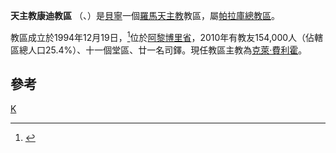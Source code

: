 {{NoteTA
| G1= 地名
}}

{{Infobox Roman Catholic diocese
|Roman Catholic Diocese of = 天主教康迪教區
|Latin name of diocese = Dioecesis Kandina
|image =Benin - Diocesi di Kandi.png
|caption =教區範圍
|location = [[貝寧|貝寧]]
|territory =[[阿黎博里省|阿黎博里省]]
|population =154,000
|rite = 拉丁禮
|patron =
|province =帕拉庫
|established = 1994年
|cathedral = 嘉模聖母主教座堂
|co-cathedral =
|leadership = 主教
|website =
|教宗 =
|metropolitan =克萊‧費利霍
|ordinary = 
|coadjutor bishop =
|auxiliary =
}}

'''天主教康迪教區''' （{{lang-la|Dioecesis Kandina}}、{{lang-fr|Diocèse de Kandi}}）是[[貝寧|貝寧]]一個[[羅馬天主教|羅馬天主教]]教區，屬[[天主教帕拉庫總教區|帕拉庫總教區]]。

教區成立於1994年12月19日，<ref>{{Cite web |url=http://www.vatican.va/holy_father/john_paul_ii/apost_constitutions/documents/hf_jp-ii_apc_19941219_kandina_lt.html |title=成立教區的宗座憲令 |access-date=2013-07-16 |archive-date=2014-05-18 |archive-url=https://web.archive.org/web/20140518003805/http://www.vatican.va/holy_father/john_paul_ii/apost_constitutions/documents/hf_jp-ii_apc_19941219_kandina_lt.html |dead-url=no }}</ref>位於[[阿黎博里省|阿黎博里省]]，2010年有教友154,000人（佔轄區總人口25.4%）、十一個堂區、廿一名司鐸。現任教區主教為[[克萊‧費利霍|克萊‧費利霍]]。

==參考==
{{reflist}}
{{貝寧天主教教區}}

[[Category:貝寧天主教教區|K]]